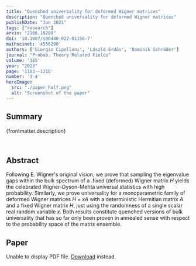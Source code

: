 ```yaml
---
title: "Quenched universality for deformed Wigner matrices"
description: "Quenched universality for deformed Wigner matrices"
publishDate: "Jun 2021"
tags: ["research"]
arxiv: "2106.10200"
doi: '10.1007/s00440-022-01156-7'
mathscinet: '4556290'
authors: ['Giorgio Cipolloni', 'László Erdős', 'Dominik Schröder']
journal: "Probab. Theory Related Fields"
volume: '185'
year: "2023"
page: '1183--1218'
number: '3-4'
heroImage:
  src: "./paper_half.png"
  alt: "Screenshot of the paper"
---
```



## Summary

{frontmatter.description}

<br />

## Abstract

Following E. Wigner's original vision, we prove that sampling the eigenvalue gaps within the bulk spectrum of a .fixed (deformed) Wigner matrix $H$ yields the celebrated Wigner-Dyson-Mehta universal statistics with high probability. Similarly, we prove universality for a monoparametric family of deformed Wigner matrices $H+xA$ with a deterministic Hermitian matrix $A$ and a fixed Wigner matrix $H$, just using the randomness of a single scalar real random variable $x$. Both results constitute quenched versions of bulk universality that has so far only been proven in annealed sense with respect to the probability space of the matrix ensemble.

## Paper

<object data={paper} type="application/pdf" width="100%" height="800px">
	<p>
		Unable to display PDF file.
		<a href={`https://arxiv.com/pdf/${frontmatter.arxiv}.pdf`}>Download</a>
		instead.
	</p>
</object>
